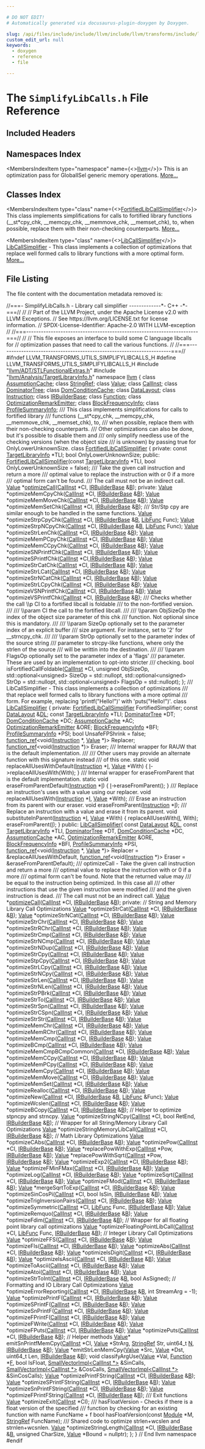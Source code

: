```yaml
---

# DO NOT EDIT!
# Automatically generated via docusaurus-plugin-doxygen by Doxygen.

slug: /api/files/include/include/llvm/include/llvm/transforms/include/llvm/transforms/utils/simplifylibcalls-h
custom_edit_url: null
keywords:
  - doxygen
  - reference
  - file

---
```





# The `SimplifyLibCalls.h` File Reference

<DoxygenPage pluginConfig={pluginConfig}>



## Included Headers

<IncludesList>
<IncludesListItem
  filePath="llvm/ADT/STLFunctionalExtras.h"
  permalink="/docs/api/files/include/include/llvm/include/llvm/adt/stlfunctionalextras-h"
  isLocal="true" />
<IncludesListItem
  filePath="llvm/Analysis/TargetLibraryInfo.h"
  permalink="/docs/api/files/include/include/llvm/include/llvm/analysis/targetlibraryinfo-h"
  isLocal="true" />
</IncludesList>

## Namespaces Index

<MembersIndex>

<MembersIndexItem
  type="namespace"
  name={<><a href="/docs/api/namespaces/llvm">llvm</a></>}>
This is an optimization pass for GlobalISel generic memory operations. <a href="/docs/api/namespaces/llvm/#details">More...</a>
</MembersIndexItem>

</MembersIndex>

## Classes Index

<MembersIndex>

<MembersIndexItem
  type="class"
  name={<><a href="/docs/api/classes/llvm/fortifiedlibcallsimplifier">FortifiedLibCallSimplifier</a></>}>
This class implements simplifications for calls to fortified library functions (&#95;&#95;st&#42;cpy&#95;chk, &#95;&#95;memcpy&#95;chk, &#95;&#95;memmove&#95;chk, &#95;&#95;memset&#95;chk), to, when possible, replace them with their non-checking counterparts. <a href="/docs/api/classes/llvm/fortifiedlibcallsimplifier/#details">More...</a>
</MembersIndexItem>

<MembersIndexItem
  type="class"
  name={<><a href="/docs/api/classes/llvm/libcallsimplifier">LibCallSimplifier</a></>}>
<a href="/docs/api/classes/llvm/libcallsimplifier">LibCallSimplifier</a> - This class implements a collection of optimizations that replace well formed calls to library functions with a more optimal form. <a href="/docs/api/classes/llvm/libcallsimplifier/#details">More...</a>
</MembersIndexItem>

</MembersIndex>


## File Listing

The file content with the documentation metadata removed is:

<ProgramListing>

<Link id="l00001" /><CodeLine lineNumber="1"><Highlight kind="comment">//===- SimplifyLibCalls.h - Library call simplifier -------------&#42;- C++ -&#42;-===//</Highlight><Highlight kind="normal"></Highlight></CodeLine>
<Link id="l00002" /><CodeLine lineNumber="2"><Highlight kind="normal"></Highlight><Highlight kind="comment">//</Highlight><Highlight kind="normal"></Highlight></CodeLine>
<Link id="l00003" /><CodeLine lineNumber="3"><Highlight kind="normal"></Highlight><Highlight kind="comment">// Part of the LLVM Project, under the Apache License v2.0 with LLVM Exceptions.</Highlight><Highlight kind="normal"></Highlight></CodeLine>
<Link id="l00004" /><CodeLine lineNumber="4"><Highlight kind="normal"></Highlight><Highlight kind="comment">// See https://llvm.org/LICENSE.txt for license information.</Highlight><Highlight kind="normal"></Highlight></CodeLine>
<Link id="l00005" /><CodeLine lineNumber="5"><Highlight kind="normal"></Highlight><Highlight kind="comment">// SPDX-License-Identifier: Apache-2.0 WITH LLVM-exception</Highlight><Highlight kind="normal"></Highlight></CodeLine>
<Link id="l00006" /><CodeLine lineNumber="6"><Highlight kind="normal"></Highlight><Highlight kind="comment">//</Highlight><Highlight kind="normal"></Highlight></CodeLine>
<Link id="l00007" /><CodeLine lineNumber="7"><Highlight kind="normal"></Highlight><Highlight kind="comment">//===----------------------------------------------------------------------===//</Highlight><Highlight kind="normal"></Highlight></CodeLine>
<Link id="l00008" /><CodeLine lineNumber="8"><Highlight kind="normal"></Highlight><Highlight kind="comment">//</Highlight><Highlight kind="normal"></Highlight></CodeLine>
<Link id="l00009" /><CodeLine lineNumber="9"><Highlight kind="normal"></Highlight><Highlight kind="comment">// This file exposes an interface to build some C language libcalls for</Highlight><Highlight kind="normal"></Highlight></CodeLine>
<Link id="l00010" /><CodeLine lineNumber="10"><Highlight kind="normal"></Highlight><Highlight kind="comment">// optimization passes that need to call the various functions.</Highlight><Highlight kind="normal"></Highlight></CodeLine>
<Link id="l00011" /><CodeLine lineNumber="11"><Highlight kind="normal"></Highlight><Highlight kind="comment">//</Highlight><Highlight kind="normal"></Highlight></CodeLine>
<Link id="l00012" /><CodeLine lineNumber="12"><Highlight kind="normal"></Highlight><Highlight kind="comment">//===----------------------------------------------------------------------===//</Highlight><Highlight kind="normal"></Highlight></CodeLine>
<Link id="l00013" /><CodeLine lineNumber="13"><Highlight kind="normal"></Highlight></CodeLine>
<Link id="l00014" /><CodeLine lineNumber="14"><Highlight kind="normal"></Highlight><Highlight kind="preprocessor">#ifndef LLVM&#95;TRANSFORMS&#95;UTILS&#95;SIMPLIFYLIBCALLS&#95;H</Highlight><Highlight kind="normal"></Highlight></CodeLine>
<Link id="l00015" /><CodeLine lineNumber="15"><Highlight kind="normal"></Highlight><Highlight kind="preprocessor">#define LLVM&#95;TRANSFORMS&#95;UTILS&#95;SIMPLIFYLIBCALLS&#95;H</Highlight><Highlight kind="normal"></Highlight></CodeLine>
<Link id="l00016" /><CodeLine lineNumber="16"><Highlight kind="normal"></Highlight></CodeLine>
<Link id="l00017" /><CodeLine lineNumber="17"><Highlight kind="normal"></Highlight><Highlight kind="preprocessor">#include &quot;<a href="/docs/api/files/include/include/llvm/include/llvm/adt/stlfunctionalextras-h">llvm/ADT/STLFunctionalExtras.h</a>&quot;</Highlight><Highlight kind="normal"></Highlight></CodeLine>
<Link id="l00018" /><CodeLine lineNumber="18"><Highlight kind="normal"></Highlight><Highlight kind="preprocessor">#include &quot;<a href="/docs/api/files/include/include/llvm/include/llvm/analysis/targetlibraryinfo-h">llvm/Analysis/TargetLibraryInfo.h</a>&quot;</Highlight><Highlight kind="normal"></Highlight></CodeLine>
<Link id="l00019" /><CodeLine lineNumber="19"><Highlight kind="normal"></Highlight></CodeLine>
<Link id="l00020" /><CodeLine lineNumber="20"><Highlight kind="normal"></Highlight><Highlight kind="keyword">namespace </Highlight><Highlight kind="normal"><a href="/docs/api/namespaces/llvm">llvm</a> &#123;</Highlight></CodeLine>
<Link id="l00021" /><CodeLine lineNumber="21"><Highlight kind="normal"></Highlight><Highlight kind="keyword">class </Highlight><Highlight kind="normal"><a href="/docs/api/classes/llvm/assumptioncache">AssumptionCache</a>;</Highlight></CodeLine>
<Link id="l00022" /><CodeLine lineNumber="22"><Highlight kind="normal"></Highlight><Highlight kind="keyword">class </Highlight><Highlight kind="normal"><a href="/docs/api/classes/llvm/stringref">StringRef</a>;</Highlight></CodeLine>
<Link id="l00023" /><CodeLine lineNumber="23"><Highlight kind="normal"></Highlight><Highlight kind="keyword">class </Highlight><Highlight kind="normal"><a href="/docs/api/classes/llvm/value">Value</a>;</Highlight></CodeLine>
<Link id="l00024" /><CodeLine lineNumber="24"><Highlight kind="normal"></Highlight><Highlight kind="keyword">class </Highlight><Highlight kind="normal"><a href="/docs/api/classes/llvm/callinst">CallInst</a>;</Highlight></CodeLine>
<Link id="l00025" /><CodeLine lineNumber="25"><Highlight kind="normal"></Highlight><Highlight kind="keyword">class </Highlight><Highlight kind="normal"><a href="/docs/api/classes/llvm/dominatortree">DominatorTree</a>;</Highlight></CodeLine>
<Link id="l00026" /><CodeLine lineNumber="26"><Highlight kind="normal"></Highlight><Highlight kind="keyword">class </Highlight><Highlight kind="normal"><a href="/docs/api/classes/llvm/domconditioncache">DomConditionCache</a>;</Highlight></CodeLine>
<Link id="l00027" /><CodeLine lineNumber="27"><Highlight kind="normal"></Highlight><Highlight kind="keyword">class </Highlight><Highlight kind="normal"><a href="/docs/api/classes/llvm/datalayout">DataLayout</a>;</Highlight></CodeLine>
<Link id="l00028" /><CodeLine lineNumber="28"><Highlight kind="normal"></Highlight><Highlight kind="keyword">class </Highlight><Highlight kind="normal"><a href="/docs/api/classes/llvm/instruction">Instruction</a>;</Highlight></CodeLine>
<Link id="l00029" /><CodeLine lineNumber="29"><Highlight kind="normal"></Highlight><Highlight kind="keyword">class </Highlight><Highlight kind="normal"><a href="/docs/api/classes/llvm/irbuilderbase">IRBuilderBase</a>;</Highlight></CodeLine>
<Link id="l00030" /><CodeLine lineNumber="30"><Highlight kind="normal"></Highlight><Highlight kind="keyword">class </Highlight><Highlight kind="normal"><a href="/docs/api/classes/llvm/function">Function</a>;</Highlight></CodeLine>
<Link id="l00031" /><CodeLine lineNumber="31"><Highlight kind="normal"></Highlight><Highlight kind="keyword">class </Highlight><Highlight kind="normal"><a href="/docs/api/classes/llvm/optimizationremarkemitter">OptimizationRemarkEmitter</a>;</Highlight></CodeLine>
<Link id="l00032" /><CodeLine lineNumber="32"><Highlight kind="normal"></Highlight><Highlight kind="keyword">class </Highlight><Highlight kind="normal"><a href="/docs/api/classes/llvm/blockfrequencyinfo">BlockFrequencyInfo</a>;</Highlight></CodeLine>
<Link id="l00033" /><CodeLine lineNumber="33"><Highlight kind="normal"></Highlight><Highlight kind="keyword">class </Highlight><Highlight kind="normal"><a href="/docs/api/classes/llvm/profilesummaryinfo">ProfileSummaryInfo</a>;</Highlight></CodeLine>
<Link id="l00034" /><CodeLine lineNumber="34"><Highlight kind="normal"></Highlight><Highlight kind="comment"></Highlight></CodeLine>
<Link id="l00035" /><CodeLine lineNumber="35"><Highlight kind="comment">/// This class implements simplifications for calls to fortified library</Highlight></CodeLine>
<Link id="l00036" /><CodeLine lineNumber="36"><Highlight kind="comment">/// functions (&#95;&#95;st&#42;cpy&#95;chk, &#95;&#95;memcpy&#95;chk, &#95;&#95;memmove&#95;chk, &#95;&#95;memset&#95;chk), to,</Highlight></CodeLine>
<Link id="l00037" /><CodeLine lineNumber="37"><Highlight kind="comment">/// when possible, replace them with their non-checking counterparts.</Highlight></CodeLine>
<Link id="l00038" /><CodeLine lineNumber="38"><Highlight kind="comment">/// Other optimizations can also be done, but it&#39;s possible to disable them and</Highlight></CodeLine>
<Link id="l00039" /><CodeLine lineNumber="39"><Highlight kind="comment">/// only simplify needless use of the checking versions (when the object size</Highlight></CodeLine>
<Link id="l00040" /><CodeLine lineNumber="40"><Highlight kind="comment">/// is unknown) by passing true for OnlyLowerUnknownSize.</Highlight><Highlight kind="normal"></Highlight></CodeLine>
<Link id="l00041" /><CodeLine lineNumber="41" lineLink="/docs/api/classes/llvm/fortifiedlibcallsimplifier"><Highlight kind="normal"></Highlight><Highlight kind="keyword">class </Highlight><Highlight kind="normal"><a href="/docs/api/classes/llvm/fortifiedlibcallsimplifier/#a8a27937b281cb7fe3db8433b8cd5835d">FortifiedLibCallSimplifier</a> &#123;</Highlight></CodeLine>
<Link id="l00042" /><CodeLine lineNumber="42"><Highlight kind="normal"></Highlight><Highlight kind="keyword">private</Highlight><Highlight kind="normal">:</Highlight></CodeLine>
<Link id="l00043" /><CodeLine lineNumber="43"><Highlight kind="normal">  </Highlight><Highlight kind="keyword">const</Highlight><Highlight kind="normal"> <a href="/docs/api/classes/llvm/targetlibraryinfo">TargetLibraryInfo</a> &#42;TLI;</Highlight></CodeLine>
<Link id="l00044" /><CodeLine lineNumber="44"><Highlight kind="normal">  </Highlight><Highlight kind="keywordtype">bool</Highlight><Highlight kind="normal"> OnlyLowerUnknownSize;</Highlight></CodeLine>
<Link id="l00045" /><CodeLine lineNumber="45"><Highlight kind="normal"></Highlight></CodeLine>
<Link id="l00046" /><CodeLine lineNumber="46"><Highlight kind="normal"></Highlight><Highlight kind="keyword">public</Highlight><Highlight kind="normal">:</Highlight></CodeLine>
<Link id="l00047" /><CodeLine lineNumber="47"><Highlight kind="normal">  <a href="/docs/api/classes/llvm/fortifiedlibcallsimplifier/#a8a27937b281cb7fe3db8433b8cd5835d">FortifiedLibCallSimplifier</a>(</Highlight><Highlight kind="keyword">const</Highlight><Highlight kind="normal"> <a href="/docs/api/classes/llvm/targetlibraryinfo">TargetLibraryInfo</a> &#42;TLI,</Highlight></CodeLine>
<Link id="l00048" /><CodeLine lineNumber="48"><Highlight kind="normal">                             </Highlight><Highlight kind="keywordtype">bool</Highlight><Highlight kind="normal"> OnlyLowerUnknownSize = </Highlight><Highlight kind="keyword">false</Highlight><Highlight kind="normal">);</Highlight></CodeLine>
<Link id="l00049" /><CodeLine lineNumber="49"><Highlight kind="normal"></Highlight><Highlight kind="comment"></Highlight></CodeLine>
<Link id="l00050" /><CodeLine lineNumber="50"><Highlight kind="comment">  /// Take the given call instruction and return a more</Highlight></CodeLine>
<Link id="l00051" /><CodeLine lineNumber="51"><Highlight kind="comment">  /// optimal value to replace the instruction with or 0 if a more</Highlight></CodeLine>
<Link id="l00052" /><CodeLine lineNumber="52"><Highlight kind="comment">  /// optimal form can&#39;t be found.</Highlight></CodeLine>
<Link id="l00053" /><CodeLine lineNumber="53"><Highlight kind="comment">  /// The call must not be an indirect call.</Highlight><Highlight kind="normal"></Highlight></CodeLine>
<Link id="l00054" /><CodeLine lineNumber="54"><Highlight kind="normal">  <a href="/docs/api/classes/llvm/value">Value</a> &#42;<a href="/docs/api/classes/llvm/fortifiedlibcallsimplifier/#ab5f693b48590402b0109cfdca55ec335">optimizeCall</a>(<a href="/docs/api/classes/llvm/callinst">CallInst</a> &#42;CI, <a href="/docs/api/classes/llvm/irbuilderbase">IRBuilderBase</a> &amp;<a href="/docs/api/files/lib/lib/ir/builtingcs-cpp/#ae76959fe811ba090de4cba69ac00f1da">B</a>);</Highlight></CodeLine>
<Link id="l00055" /><CodeLine lineNumber="55"><Highlight kind="normal"></Highlight></CodeLine>
<Link id="l00056" /><CodeLine lineNumber="56"><Highlight kind="normal"></Highlight><Highlight kind="keyword">private</Highlight><Highlight kind="normal">:</Highlight></CodeLine>
<Link id="l00057" /><CodeLine lineNumber="57"><Highlight kind="normal">  <a href="/docs/api/classes/llvm/value">Value</a> &#42;optimizeMemCpyChk(<a href="/docs/api/classes/llvm/callinst">CallInst</a> &#42;CI, <a href="/docs/api/classes/llvm/irbuilderbase">IRBuilderBase</a> &amp;<a href="/docs/api/files/lib/lib/ir/builtingcs-cpp/#ae76959fe811ba090de4cba69ac00f1da">B</a>);</Highlight></CodeLine>
<Link id="l00058" /><CodeLine lineNumber="58"><Highlight kind="normal">  <a href="/docs/api/classes/llvm/value">Value</a> &#42;optimizeMemMoveChk(<a href="/docs/api/classes/llvm/callinst">CallInst</a> &#42;CI, <a href="/docs/api/classes/llvm/irbuilderbase">IRBuilderBase</a> &amp;<a href="/docs/api/files/lib/lib/ir/builtingcs-cpp/#ae76959fe811ba090de4cba69ac00f1da">B</a>);</Highlight></CodeLine>
<Link id="l00059" /><CodeLine lineNumber="59"><Highlight kind="normal">  <a href="/docs/api/classes/llvm/value">Value</a> &#42;optimizeMemSetChk(<a href="/docs/api/classes/llvm/callinst">CallInst</a> &#42;CI, <a href="/docs/api/classes/llvm/irbuilderbase">IRBuilderBase</a> &amp;<a href="/docs/api/files/lib/lib/ir/builtingcs-cpp/#ae76959fe811ba090de4cba69ac00f1da">B</a>);</Highlight></CodeLine>
<Link id="l00060" /><CodeLine lineNumber="60"><Highlight kind="normal"></Highlight><Highlight kind="comment"></Highlight></CodeLine>
<Link id="l00061" /><CodeLine lineNumber="61"><Highlight kind="comment">  /// Str/Stp cpy are similar enough to be handled in the same functions.</Highlight><Highlight kind="normal"></Highlight></CodeLine>
<Link id="l00062" /><CodeLine lineNumber="62"><Highlight kind="normal">  <a href="/docs/api/classes/llvm/value">Value</a> &#42;optimizeStrpCpyChk(<a href="/docs/api/classes/llvm/callinst">CallInst</a> &#42;CI, <a href="/docs/api/classes/llvm/irbuilderbase">IRBuilderBase</a> &amp;<a href="/docs/api/files/lib/lib/ir/builtingcs-cpp/#ae76959fe811ba090de4cba69ac00f1da">B</a>, <a href="/docs/api/namespaces/llvm/#a26a5e408fc09c5664d2bbb2d7fae154e">LibFunc</a> Func);</Highlight></CodeLine>
<Link id="l00063" /><CodeLine lineNumber="63"><Highlight kind="normal">  <a href="/docs/api/classes/llvm/value">Value</a> &#42;optimizeStrpNCpyChk(<a href="/docs/api/classes/llvm/callinst">CallInst</a> &#42;CI, <a href="/docs/api/classes/llvm/irbuilderbase">IRBuilderBase</a> &amp;<a href="/docs/api/files/lib/lib/ir/builtingcs-cpp/#ae76959fe811ba090de4cba69ac00f1da">B</a>, <a href="/docs/api/namespaces/llvm/#a26a5e408fc09c5664d2bbb2d7fae154e">LibFunc</a> Func);</Highlight></CodeLine>
<Link id="l00064" /><CodeLine lineNumber="64"><Highlight kind="normal">  <a href="/docs/api/classes/llvm/value">Value</a> &#42;optimizeStrLenChk(<a href="/docs/api/classes/llvm/callinst">CallInst</a> &#42;CI, <a href="/docs/api/classes/llvm/irbuilderbase">IRBuilderBase</a> &amp;<a href="/docs/api/files/lib/lib/ir/builtingcs-cpp/#ae76959fe811ba090de4cba69ac00f1da">B</a>);</Highlight></CodeLine>
<Link id="l00065" /><CodeLine lineNumber="65"><Highlight kind="normal">  <a href="/docs/api/classes/llvm/value">Value</a> &#42;optimizeMemPCpyChk(<a href="/docs/api/classes/llvm/callinst">CallInst</a> &#42;CI, <a href="/docs/api/classes/llvm/irbuilderbase">IRBuilderBase</a> &amp;<a href="/docs/api/files/lib/lib/ir/builtingcs-cpp/#ae76959fe811ba090de4cba69ac00f1da">B</a>);</Highlight></CodeLine>
<Link id="l00066" /><CodeLine lineNumber="66"><Highlight kind="normal">  <a href="/docs/api/classes/llvm/value">Value</a> &#42;optimizeMemCCpyChk(<a href="/docs/api/classes/llvm/callinst">CallInst</a> &#42;CI, <a href="/docs/api/classes/llvm/irbuilderbase">IRBuilderBase</a> &amp;<a href="/docs/api/files/lib/lib/ir/builtingcs-cpp/#ae76959fe811ba090de4cba69ac00f1da">B</a>);</Highlight></CodeLine>
<Link id="l00067" /><CodeLine lineNumber="67"><Highlight kind="normal">  <a href="/docs/api/classes/llvm/value">Value</a> &#42;optimizeSNPrintfChk(<a href="/docs/api/classes/llvm/callinst">CallInst</a> &#42;CI, <a href="/docs/api/classes/llvm/irbuilderbase">IRBuilderBase</a> &amp;<a href="/docs/api/files/lib/lib/ir/builtingcs-cpp/#ae76959fe811ba090de4cba69ac00f1da">B</a>);</Highlight></CodeLine>
<Link id="l00068" /><CodeLine lineNumber="68"><Highlight kind="normal">  <a href="/docs/api/classes/llvm/value">Value</a> &#42;optimizeSPrintfChk(<a href="/docs/api/classes/llvm/callinst">CallInst</a> &#42;CI,<a href="/docs/api/classes/llvm/irbuilderbase">IRBuilderBase</a> &amp;<a href="/docs/api/files/lib/lib/ir/builtingcs-cpp/#ae76959fe811ba090de4cba69ac00f1da">B</a>);</Highlight></CodeLine>
<Link id="l00069" /><CodeLine lineNumber="69"><Highlight kind="normal">  <a href="/docs/api/classes/llvm/value">Value</a> &#42;optimizeStrCatChk(<a href="/docs/api/classes/llvm/callinst">CallInst</a> &#42;CI, <a href="/docs/api/classes/llvm/irbuilderbase">IRBuilderBase</a> &amp;<a href="/docs/api/files/lib/lib/ir/builtingcs-cpp/#ae76959fe811ba090de4cba69ac00f1da">B</a>);</Highlight></CodeLine>
<Link id="l00070" /><CodeLine lineNumber="70"><Highlight kind="normal">  <a href="/docs/api/classes/llvm/value">Value</a> &#42;optimizeStrLCat(<a href="/docs/api/classes/llvm/callinst">CallInst</a> &#42;CI, <a href="/docs/api/classes/llvm/irbuilderbase">IRBuilderBase</a> &amp;<a href="/docs/api/files/lib/lib/ir/builtingcs-cpp/#ae76959fe811ba090de4cba69ac00f1da">B</a>);</Highlight></CodeLine>
<Link id="l00071" /><CodeLine lineNumber="71"><Highlight kind="normal">  <a href="/docs/api/classes/llvm/value">Value</a> &#42;optimizeStrNCatChk(<a href="/docs/api/classes/llvm/callinst">CallInst</a> &#42;CI, <a href="/docs/api/classes/llvm/irbuilderbase">IRBuilderBase</a> &amp;<a href="/docs/api/files/lib/lib/ir/builtingcs-cpp/#ae76959fe811ba090de4cba69ac00f1da">B</a>);</Highlight></CodeLine>
<Link id="l00072" /><CodeLine lineNumber="72"><Highlight kind="normal">  <a href="/docs/api/classes/llvm/value">Value</a> &#42;optimizeStrLCpyChk(<a href="/docs/api/classes/llvm/callinst">CallInst</a> &#42;CI, <a href="/docs/api/classes/llvm/irbuilderbase">IRBuilderBase</a> &amp;<a href="/docs/api/files/lib/lib/ir/builtingcs-cpp/#ae76959fe811ba090de4cba69ac00f1da">B</a>);</Highlight></CodeLine>
<Link id="l00073" /><CodeLine lineNumber="73"><Highlight kind="normal">  <a href="/docs/api/classes/llvm/value">Value</a> &#42;optimizeVSNPrintfChk(<a href="/docs/api/classes/llvm/callinst">CallInst</a> &#42;CI, <a href="/docs/api/classes/llvm/irbuilderbase">IRBuilderBase</a> &amp;<a href="/docs/api/files/lib/lib/ir/builtingcs-cpp/#ae76959fe811ba090de4cba69ac00f1da">B</a>);</Highlight></CodeLine>
<Link id="l00074" /><CodeLine lineNumber="74"><Highlight kind="normal">  <a href="/docs/api/classes/llvm/value">Value</a> &#42;optimizeVSPrintfChk(<a href="/docs/api/classes/llvm/callinst">CallInst</a> &#42;CI, <a href="/docs/api/classes/llvm/irbuilderbase">IRBuilderBase</a> &amp;<a href="/docs/api/files/lib/lib/ir/builtingcs-cpp/#ae76959fe811ba090de4cba69ac00f1da">B</a>);</Highlight></CodeLine>
<Link id="l00075" /><CodeLine lineNumber="75"><Highlight kind="normal"></Highlight><Highlight kind="comment"></Highlight></CodeLine>
<Link id="l00076" /><CodeLine lineNumber="76"><Highlight kind="comment">  /// Checks whether the call \\p CI to a fortified libcall is foldable</Highlight></CodeLine>
<Link id="l00077" /><CodeLine lineNumber="77"><Highlight kind="comment">  /// to the non-fortified version.</Highlight></CodeLine>
<Link id="l00078" /><CodeLine lineNumber="78"><Highlight kind="comment">  ///</Highlight></CodeLine>
<Link id="l00079" /><CodeLine lineNumber="79"><Highlight kind="comment">  /// \\param CI the call to the fortified libcall.</Highlight></CodeLine>
<Link id="l00080" /><CodeLine lineNumber="80"><Highlight kind="comment">  ///</Highlight></CodeLine>
<Link id="l00081" /><CodeLine lineNumber="81"><Highlight kind="comment">  /// \\param ObjSizeOp the index of the object size parameter of this chk</Highlight></CodeLine>
<Link id="l00082" /><CodeLine lineNumber="82"><Highlight kind="comment">  /// function. Not optional since this is mandatory.</Highlight></CodeLine>
<Link id="l00083" /><CodeLine lineNumber="83"><Highlight kind="comment">  ///</Highlight></CodeLine>
<Link id="l00084" /><CodeLine lineNumber="84"><Highlight kind="comment">  /// \\param SizeOp optionally set to the parameter index of an explicit buffer</Highlight></CodeLine>
<Link id="l00085" /><CodeLine lineNumber="85"><Highlight kind="comment">  /// size argument. For instance, set to &#39;2&#39; for &#95;&#95;strncpy&#95;chk.</Highlight></CodeLine>
<Link id="l00086" /><CodeLine lineNumber="86"><Highlight kind="comment">  ///</Highlight></CodeLine>
<Link id="l00087" /><CodeLine lineNumber="87"><Highlight kind="comment">  /// \\param StrOp optionally set to the parameter index of the source string</Highlight></CodeLine>
<Link id="l00088" /><CodeLine lineNumber="88"><Highlight kind="comment">  /// parameter to strcpy-like functions, where only the strlen of the source</Highlight></CodeLine>
<Link id="l00089" /><CodeLine lineNumber="89"><Highlight kind="comment">  /// will be writtin into the destination.</Highlight></CodeLine>
<Link id="l00090" /><CodeLine lineNumber="90"><Highlight kind="comment">  ///</Highlight></CodeLine>
<Link id="l00091" /><CodeLine lineNumber="91"><Highlight kind="comment">  /// \\param FlagsOp optionally set to the parameter index of a &#39;flags&#39;</Highlight></CodeLine>
<Link id="l00092" /><CodeLine lineNumber="92"><Highlight kind="comment">  /// parameter. These are used by an implementation to opt-into stricter</Highlight></CodeLine>
<Link id="l00093" /><CodeLine lineNumber="93"><Highlight kind="comment">  /// checking.</Highlight><Highlight kind="normal"></Highlight></CodeLine>
<Link id="l00094" /><CodeLine lineNumber="94"><Highlight kind="normal">  </Highlight><Highlight kind="keywordtype">bool</Highlight><Highlight kind="normal"> isFortifiedCallFoldable(<a href="/docs/api/classes/llvm/callinst">CallInst</a> &#42;CI, </Highlight><Highlight kind="keywordtype">unsigned</Highlight><Highlight kind="normal"> ObjSizeOp,</Highlight></CodeLine>
<Link id="l00095" /><CodeLine lineNumber="95"><Highlight kind="normal">                               std::optional&lt;unsigned&gt; SizeOp = std::nullopt,</Highlight></CodeLine>
<Link id="l00096" /><CodeLine lineNumber="96"><Highlight kind="normal">                               std::optional&lt;unsigned&gt; StrOp = std::nullopt,</Highlight></CodeLine>
<Link id="l00097" /><CodeLine lineNumber="97"><Highlight kind="normal">                               std::optional&lt;unsigned&gt; FlagsOp = std::nullopt);</Highlight></CodeLine>
<Link id="l00098" /><CodeLine lineNumber="98"><Highlight kind="normal">&#125;;</Highlight></CodeLine>
<Link id="l00099" /><CodeLine lineNumber="99"><Highlight kind="normal"></Highlight><Highlight kind="comment"></Highlight></CodeLine>
<Link id="l00100" /><CodeLine lineNumber="100"><Highlight kind="comment">/// LibCallSimplifier - This class implements a collection of optimizations</Highlight></CodeLine>
<Link id="l00101" /><CodeLine lineNumber="101"><Highlight kind="comment">/// that replace well formed calls to library functions with a more optimal</Highlight></CodeLine>
<Link id="l00102" /><CodeLine lineNumber="102"><Highlight kind="comment">/// form.  For example, replacing &#39;printf(&quot;Hello!&quot;)&#39; with &#39;puts(&quot;Hello!&quot;)&#39;.</Highlight><Highlight kind="normal"></Highlight></CodeLine>
<Link id="l00103" /><CodeLine lineNumber="103" lineLink="/docs/api/classes/llvm/libcallsimplifier"><Highlight kind="normal"></Highlight><Highlight kind="keyword">class </Highlight><Highlight kind="normal"><a href="/docs/api/classes/llvm/libcallsimplifier/#a2d6f55f7e7117587c5f1045d303811b0">LibCallSimplifier</a> &#123;</Highlight></CodeLine>
<Link id="l00104" /><CodeLine lineNumber="104"><Highlight kind="normal"></Highlight><Highlight kind="keyword">private</Highlight><Highlight kind="normal">:</Highlight></CodeLine>
<Link id="l00105" /><CodeLine lineNumber="105"><Highlight kind="normal">  <a href="/docs/api/classes/llvm/fortifiedlibcallsimplifier">FortifiedLibCallSimplifier</a> FortifiedSimplifier;</Highlight></CodeLine>
<Link id="l00106" /><CodeLine lineNumber="106"><Highlight kind="normal">  </Highlight><Highlight kind="keyword">const</Highlight><Highlight kind="normal"> <a href="/docs/api/classes/llvm/datalayout">DataLayout</a> &amp;<a href="/docs/api/files/lib/lib/target/lib/target/arm/armslshardening-cpp/#ad467c4ab9119043f9b7750ab986be61a">DL</a>;</Highlight></CodeLine>
<Link id="l00107" /><CodeLine lineNumber="107"><Highlight kind="normal">  </Highlight><Highlight kind="keyword">const</Highlight><Highlight kind="normal"> <a href="/docs/api/classes/llvm/targetlibraryinfo">TargetLibraryInfo</a> &#42;TLI;</Highlight></CodeLine>
<Link id="l00108" /><CodeLine lineNumber="108"><Highlight kind="normal">  <a href="/docs/api/classes/llvm/dominatortree">DominatorTree</a> &#42;DT;</Highlight></CodeLine>
<Link id="l00109" /><CodeLine lineNumber="109"><Highlight kind="normal">  <a href="/docs/api/classes/llvm/domconditioncache">DomConditionCache</a> &#42;DC;</Highlight></CodeLine>
<Link id="l00110" /><CodeLine lineNumber="110"><Highlight kind="normal">  <a href="/docs/api/classes/llvm/assumptioncache">AssumptionCache</a> &#42;AC;</Highlight></CodeLine>
<Link id="l00111" /><CodeLine lineNumber="111"><Highlight kind="normal">  <a href="/docs/api/classes/llvm/optimizationremarkemitter">OptimizationRemarkEmitter</a> &amp;ORE;</Highlight></CodeLine>
<Link id="l00112" /><CodeLine lineNumber="112"><Highlight kind="normal">  <a href="/docs/api/classes/llvm/blockfrequencyinfo">BlockFrequencyInfo</a> &#42;BFI;</Highlight></CodeLine>
<Link id="l00113" /><CodeLine lineNumber="113"><Highlight kind="normal">  <a href="/docs/api/classes/llvm/profilesummaryinfo">ProfileSummaryInfo</a> &#42;PSI;</Highlight></CodeLine>
<Link id="l00114" /><CodeLine lineNumber="114"><Highlight kind="normal">  </Highlight><Highlight kind="keywordtype">bool</Highlight><Highlight kind="normal"> UnsafeFPShrink = </Highlight><Highlight kind="keyword">false</Highlight><Highlight kind="normal">;</Highlight></CodeLine>
<Link id="l00115" /><CodeLine lineNumber="115"><Highlight kind="normal">  <a href="/docs/api/classes/llvm/function-ref">function&#95;ref</a>&lt;void(<a href="/docs/api/classes/llvm/instruction">Instruction</a> &#42;, <a href="/docs/api/classes/llvm/value">Value</a> &#42;)&gt; Replacer;</Highlight></CodeLine>
<Link id="l00116" /><CodeLine lineNumber="116"><Highlight kind="normal">  <a href="/docs/api/classes/llvm/function-ref">function&#95;ref</a>&lt;void(<a href="/docs/api/classes/llvm/instruction">Instruction</a> &#42;)&gt; Eraser;</Highlight></CodeLine>
<Link id="l00117" /><CodeLine lineNumber="117"><Highlight kind="normal"></Highlight><Highlight kind="comment"></Highlight></CodeLine>
<Link id="l00118" /><CodeLine lineNumber="118"><Highlight kind="comment">  /// Internal wrapper for RAUW that is the default implementation.</Highlight></CodeLine>
<Link id="l00119" /><CodeLine lineNumber="119"><Highlight kind="comment">  ///</Highlight></CodeLine>
<Link id="l00120" /><CodeLine lineNumber="120"><Highlight kind="comment">  /// Other users may provide an alternate function with this signature instead</Highlight></CodeLine>
<Link id="l00121" /><CodeLine lineNumber="121"><Highlight kind="comment">  /// of this one.</Highlight><Highlight kind="normal"></Highlight></CodeLine>
<Link id="l00122" /><CodeLine lineNumber="122"><Highlight kind="normal">  </Highlight><Highlight kind="keyword">static</Highlight><Highlight kind="normal"> </Highlight><Highlight kind="keywordtype">void</Highlight><Highlight kind="normal"> replaceAllUsesWithDefault(<a href="/docs/api/classes/llvm/instruction">Instruction</a> &#42;<a href="/docs/api/files/lib/lib/support/md5-cpp/#ac0eafdc9ee161b71e7af98af736952fd">I</a>, <a href="/docs/api/classes/llvm/value">Value</a> &#42;With) &#123;</Highlight></CodeLine>
<Link id="l00123" /><CodeLine lineNumber="123"><Highlight kind="normal">    <a href="/docs/api/files/lib/lib/support/md5-cpp/#ac0eafdc9ee161b71e7af98af736952fd">I</a>-&gt;replaceAllUsesWith(With);</Highlight></CodeLine>
<Link id="l00124" /><CodeLine lineNumber="124"><Highlight kind="normal">  &#125;</Highlight></CodeLine>
<Link id="l00125" /><CodeLine lineNumber="125"><Highlight kind="normal"></Highlight><Highlight kind="comment"></Highlight></CodeLine>
<Link id="l00126" /><CodeLine lineNumber="126"><Highlight kind="comment">  /// Internal wrapper for eraseFromParent that is the default implementation.</Highlight><Highlight kind="normal"></Highlight></CodeLine>
<Link id="l00127" /><CodeLine lineNumber="127"><Highlight kind="normal">  </Highlight><Highlight kind="keyword">static</Highlight><Highlight kind="normal"> </Highlight><Highlight kind="keywordtype">void</Highlight><Highlight kind="normal"> eraseFromParentDefault(<a href="/docs/api/classes/llvm/instruction">Instruction</a> &#42;<a href="/docs/api/files/lib/lib/support/md5-cpp/#ac0eafdc9ee161b71e7af98af736952fd">I</a>) &#123; <a href="/docs/api/files/lib/lib/support/md5-cpp/#ac0eafdc9ee161b71e7af98af736952fd">I</a>-&gt;eraseFromParent(); &#125;</Highlight></CodeLine>
<Link id="l00128" /><CodeLine lineNumber="128"><Highlight kind="normal"></Highlight><Highlight kind="comment"></Highlight></CodeLine>
<Link id="l00129" /><CodeLine lineNumber="129"><Highlight kind="comment">  /// Replace an instruction&#39;s uses with a value using our replacer.</Highlight><Highlight kind="normal"></Highlight></CodeLine>
<Link id="l00130" /><CodeLine lineNumber="130"><Highlight kind="normal">  </Highlight><Highlight kind="keywordtype">void</Highlight><Highlight kind="normal"> replaceAllUsesWith(<a href="/docs/api/classes/llvm/instruction">Instruction</a> &#42;<a href="/docs/api/files/lib/lib/support/md5-cpp/#ac0eafdc9ee161b71e7af98af736952fd">I</a>, <a href="/docs/api/classes/llvm/value">Value</a> &#42;With);</Highlight></CodeLine>
<Link id="l00131" /><CodeLine lineNumber="131"><Highlight kind="normal"></Highlight><Highlight kind="comment"></Highlight></CodeLine>
<Link id="l00132" /><CodeLine lineNumber="132"><Highlight kind="comment">  /// Erase an instruction from its parent with our eraser.</Highlight><Highlight kind="normal"></Highlight></CodeLine>
<Link id="l00133" /><CodeLine lineNumber="133"><Highlight kind="normal">  </Highlight><Highlight kind="keywordtype">void</Highlight><Highlight kind="normal"> eraseFromParent(<a href="/docs/api/classes/llvm/instruction">Instruction</a> &#42;<a href="/docs/api/files/lib/lib/support/md5-cpp/#ac0eafdc9ee161b71e7af98af736952fd">I</a>);</Highlight></CodeLine>
<Link id="l00134" /><CodeLine lineNumber="134"><Highlight kind="normal"></Highlight><Highlight kind="comment"></Highlight></CodeLine>
<Link id="l00135" /><CodeLine lineNumber="135"><Highlight kind="comment">  /// Replace an instruction with a value and erase it from its parent.</Highlight><Highlight kind="normal"></Highlight></CodeLine>
<Link id="l00136" /><CodeLine lineNumber="136"><Highlight kind="normal">  </Highlight><Highlight kind="keywordtype">void</Highlight><Highlight kind="normal"> substituteInParent(<a href="/docs/api/classes/llvm/instruction">Instruction</a> &#42;<a href="/docs/api/files/lib/lib/support/md5-cpp/#ac0eafdc9ee161b71e7af98af736952fd">I</a>, <a href="/docs/api/classes/llvm/value">Value</a> &#42;With) &#123;</Highlight></CodeLine>
<Link id="l00137" /><CodeLine lineNumber="137"><Highlight kind="normal">    replaceAllUsesWith(<a href="/docs/api/files/lib/lib/support/md5-cpp/#ac0eafdc9ee161b71e7af98af736952fd">I</a>, With);</Highlight></CodeLine>
<Link id="l00138" /><CodeLine lineNumber="138"><Highlight kind="normal">    eraseFromParent(<a href="/docs/api/files/lib/lib/support/md5-cpp/#ac0eafdc9ee161b71e7af98af736952fd">I</a>);</Highlight></CodeLine>
<Link id="l00139" /><CodeLine lineNumber="139"><Highlight kind="normal">  &#125;</Highlight></CodeLine>
<Link id="l00140" /><CodeLine lineNumber="140"><Highlight kind="normal"></Highlight></CodeLine>
<Link id="l00141" /><CodeLine lineNumber="141"><Highlight kind="normal"></Highlight><Highlight kind="keyword">public</Highlight><Highlight kind="normal">:</Highlight></CodeLine>
<Link id="l00142" /><CodeLine lineNumber="142"><Highlight kind="normal">  <a href="/docs/api/classes/llvm/libcallsimplifier/#a2d6f55f7e7117587c5f1045d303811b0">LibCallSimplifier</a>(</Highlight></CodeLine>
<Link id="l00143" /><CodeLine lineNumber="143"><Highlight kind="normal">      </Highlight><Highlight kind="keyword">const</Highlight><Highlight kind="normal"> <a href="/docs/api/classes/llvm/datalayout">DataLayout</a> &amp;<a href="/docs/api/files/lib/lib/target/lib/target/arm/armslshardening-cpp/#ad467c4ab9119043f9b7750ab986be61a">DL</a>, </Highlight><Highlight kind="keyword">const</Highlight><Highlight kind="normal"> <a href="/docs/api/classes/llvm/targetlibraryinfo">TargetLibraryInfo</a> &#42;TLI, <a href="/docs/api/classes/llvm/dominatortree">DominatorTree</a> &#42;DT,</Highlight></CodeLine>
<Link id="l00144" /><CodeLine lineNumber="144"><Highlight kind="normal">      <a href="/docs/api/classes/llvm/domconditioncache">DomConditionCache</a> &#42;DC, <a href="/docs/api/classes/llvm/assumptioncache">AssumptionCache</a> &#42;AC,</Highlight></CodeLine>
<Link id="l00145" /><CodeLine lineNumber="145"><Highlight kind="normal">      <a href="/docs/api/classes/llvm/optimizationremarkemitter">OptimizationRemarkEmitter</a> &amp;ORE, <a href="/docs/api/classes/llvm/blockfrequencyinfo">BlockFrequencyInfo</a> &#42;BFI,</Highlight></CodeLine>
<Link id="l00146" /><CodeLine lineNumber="146"><Highlight kind="normal">      <a href="/docs/api/classes/llvm/profilesummaryinfo">ProfileSummaryInfo</a> &#42;PSI,</Highlight></CodeLine>
<Link id="l00147" /><CodeLine lineNumber="147"><Highlight kind="normal">      <a href="/docs/api/classes/llvm/function-ref">function&#95;ref</a>&lt;</Highlight><Highlight kind="keywordtype">void</Highlight><Highlight kind="normal">(<a href="/docs/api/classes/llvm/instruction">Instruction</a> &#42;, <a href="/docs/api/classes/llvm/value">Value</a> &#42;)&gt; Replacer =</Highlight></CodeLine>
<Link id="l00148" /><CodeLine lineNumber="148"><Highlight kind="normal">          &amp;replaceAllUsesWithDefault,</Highlight></CodeLine>
<Link id="l00149" /><CodeLine lineNumber="149"><Highlight kind="normal">      <a href="/docs/api/classes/llvm/function-ref">function&#95;ref</a>&lt;</Highlight><Highlight kind="keywordtype">void</Highlight><Highlight kind="normal">(<a href="/docs/api/classes/llvm/instruction">Instruction</a> &#42;)&gt; Eraser = &amp;eraseFromParentDefault);</Highlight></CodeLine>
<Link id="l00150" /><CodeLine lineNumber="150"><Highlight kind="normal"></Highlight><Highlight kind="comment"></Highlight></CodeLine>
<Link id="l00151" /><CodeLine lineNumber="151"><Highlight kind="comment">  /// optimizeCall - Take the given call instruction and return a more</Highlight></CodeLine>
<Link id="l00152" /><CodeLine lineNumber="152"><Highlight kind="comment">  /// optimal value to replace the instruction with or 0 if a more</Highlight></CodeLine>
<Link id="l00153" /><CodeLine lineNumber="153"><Highlight kind="comment">  /// optimal form can&#39;t be found.  Note that the returned value may</Highlight></CodeLine>
<Link id="l00154" /><CodeLine lineNumber="154"><Highlight kind="comment">  /// be equal to the instruction being optimized.  In this case all</Highlight></CodeLine>
<Link id="l00155" /><CodeLine lineNumber="155"><Highlight kind="comment">  /// other instructions that use the given instruction were modified</Highlight></CodeLine>
<Link id="l00156" /><CodeLine lineNumber="156"><Highlight kind="comment">  /// and the given instruction is dead.</Highlight></CodeLine>
<Link id="l00157" /><CodeLine lineNumber="157"><Highlight kind="comment">  /// The call must not be an indirect call.</Highlight><Highlight kind="normal"></Highlight></CodeLine>
<Link id="l00158" /><CodeLine lineNumber="158"><Highlight kind="normal">  <a href="/docs/api/classes/llvm/value">Value</a> &#42;<a href="/docs/api/classes/llvm/libcallsimplifier/#a73c4a774eb638f963533b77f7124293b">optimizeCall</a>(<a href="/docs/api/classes/llvm/callinst">CallInst</a> &#42;CI, <a href="/docs/api/classes/llvm/irbuilderbase">IRBuilderBase</a> &amp;<a href="/docs/api/files/lib/lib/ir/builtingcs-cpp/#ae76959fe811ba090de4cba69ac00f1da">B</a>);</Highlight></CodeLine>
<Link id="l00159" /><CodeLine lineNumber="159"><Highlight kind="normal"></Highlight></CodeLine>
<Link id="l00160" /><CodeLine lineNumber="160"><Highlight kind="normal"></Highlight><Highlight kind="keyword">private</Highlight><Highlight kind="normal">:</Highlight></CodeLine>
<Link id="l00161" /><CodeLine lineNumber="161"><Highlight kind="normal">  </Highlight><Highlight kind="comment">// String and Memory Library Call Optimizations</Highlight><Highlight kind="normal"></Highlight></CodeLine>
<Link id="l00162" /><CodeLine lineNumber="162"><Highlight kind="normal">  <a href="/docs/api/classes/llvm/value">Value</a> &#42;optimizeStrCat(<a href="/docs/api/classes/llvm/callinst">CallInst</a> &#42;CI, <a href="/docs/api/classes/llvm/irbuilderbase">IRBuilderBase</a> &amp;<a href="/docs/api/files/lib/lib/ir/builtingcs-cpp/#ae76959fe811ba090de4cba69ac00f1da">B</a>);</Highlight></CodeLine>
<Link id="l00163" /><CodeLine lineNumber="163"><Highlight kind="normal">  <a href="/docs/api/classes/llvm/value">Value</a> &#42;optimizeStrNCat(<a href="/docs/api/classes/llvm/callinst">CallInst</a> &#42;CI, <a href="/docs/api/classes/llvm/irbuilderbase">IRBuilderBase</a> &amp;<a href="/docs/api/files/lib/lib/ir/builtingcs-cpp/#ae76959fe811ba090de4cba69ac00f1da">B</a>);</Highlight></CodeLine>
<Link id="l00164" /><CodeLine lineNumber="164"><Highlight kind="normal">  <a href="/docs/api/classes/llvm/value">Value</a> &#42;optimizeStrChr(<a href="/docs/api/classes/llvm/callinst">CallInst</a> &#42;CI, <a href="/docs/api/classes/llvm/irbuilderbase">IRBuilderBase</a> &amp;<a href="/docs/api/files/lib/lib/ir/builtingcs-cpp/#ae76959fe811ba090de4cba69ac00f1da">B</a>);</Highlight></CodeLine>
<Link id="l00165" /><CodeLine lineNumber="165"><Highlight kind="normal">  <a href="/docs/api/classes/llvm/value">Value</a> &#42;optimizeStrRChr(<a href="/docs/api/classes/llvm/callinst">CallInst</a> &#42;CI, <a href="/docs/api/classes/llvm/irbuilderbase">IRBuilderBase</a> &amp;<a href="/docs/api/files/lib/lib/ir/builtingcs-cpp/#ae76959fe811ba090de4cba69ac00f1da">B</a>);</Highlight></CodeLine>
<Link id="l00166" /><CodeLine lineNumber="166"><Highlight kind="normal">  <a href="/docs/api/classes/llvm/value">Value</a> &#42;optimizeStrCmp(<a href="/docs/api/classes/llvm/callinst">CallInst</a> &#42;CI, <a href="/docs/api/classes/llvm/irbuilderbase">IRBuilderBase</a> &amp;<a href="/docs/api/files/lib/lib/ir/builtingcs-cpp/#ae76959fe811ba090de4cba69ac00f1da">B</a>);</Highlight></CodeLine>
<Link id="l00167" /><CodeLine lineNumber="167"><Highlight kind="normal">  <a href="/docs/api/classes/llvm/value">Value</a> &#42;optimizeStrNCmp(<a href="/docs/api/classes/llvm/callinst">CallInst</a> &#42;CI, <a href="/docs/api/classes/llvm/irbuilderbase">IRBuilderBase</a> &amp;<a href="/docs/api/files/lib/lib/ir/builtingcs-cpp/#ae76959fe811ba090de4cba69ac00f1da">B</a>);</Highlight></CodeLine>
<Link id="l00168" /><CodeLine lineNumber="168"><Highlight kind="normal">  <a href="/docs/api/classes/llvm/value">Value</a> &#42;optimizeStrNDup(<a href="/docs/api/classes/llvm/callinst">CallInst</a> &#42;CI, <a href="/docs/api/classes/llvm/irbuilderbase">IRBuilderBase</a> &amp;<a href="/docs/api/files/lib/lib/ir/builtingcs-cpp/#ae76959fe811ba090de4cba69ac00f1da">B</a>);</Highlight></CodeLine>
<Link id="l00169" /><CodeLine lineNumber="169"><Highlight kind="normal">  <a href="/docs/api/classes/llvm/value">Value</a> &#42;optimizeStrCpy(<a href="/docs/api/classes/llvm/callinst">CallInst</a> &#42;CI, <a href="/docs/api/classes/llvm/irbuilderbase">IRBuilderBase</a> &amp;<a href="/docs/api/files/lib/lib/ir/builtingcs-cpp/#ae76959fe811ba090de4cba69ac00f1da">B</a>);</Highlight></CodeLine>
<Link id="l00170" /><CodeLine lineNumber="170"><Highlight kind="normal">  <a href="/docs/api/classes/llvm/value">Value</a> &#42;optimizeStpCpy(<a href="/docs/api/classes/llvm/callinst">CallInst</a> &#42;CI, <a href="/docs/api/classes/llvm/irbuilderbase">IRBuilderBase</a> &amp;<a href="/docs/api/files/lib/lib/ir/builtingcs-cpp/#ae76959fe811ba090de4cba69ac00f1da">B</a>);</Highlight></CodeLine>
<Link id="l00171" /><CodeLine lineNumber="171"><Highlight kind="normal">  <a href="/docs/api/classes/llvm/value">Value</a> &#42;optimizeStrLCpy(<a href="/docs/api/classes/llvm/callinst">CallInst</a> &#42;CI, <a href="/docs/api/classes/llvm/irbuilderbase">IRBuilderBase</a> &amp;<a href="/docs/api/files/lib/lib/ir/builtingcs-cpp/#ae76959fe811ba090de4cba69ac00f1da">B</a>);</Highlight></CodeLine>
<Link id="l00172" /><CodeLine lineNumber="172"><Highlight kind="normal">  <a href="/docs/api/classes/llvm/value">Value</a> &#42;optimizeStrNCpy(<a href="/docs/api/classes/llvm/callinst">CallInst</a> &#42;CI, <a href="/docs/api/classes/llvm/irbuilderbase">IRBuilderBase</a> &amp;<a href="/docs/api/files/lib/lib/ir/builtingcs-cpp/#ae76959fe811ba090de4cba69ac00f1da">B</a>);</Highlight></CodeLine>
<Link id="l00173" /><CodeLine lineNumber="173"><Highlight kind="normal">  <a href="/docs/api/classes/llvm/value">Value</a> &#42;optimizeStrLen(<a href="/docs/api/classes/llvm/callinst">CallInst</a> &#42;CI, <a href="/docs/api/classes/llvm/irbuilderbase">IRBuilderBase</a> &amp;<a href="/docs/api/files/lib/lib/ir/builtingcs-cpp/#ae76959fe811ba090de4cba69ac00f1da">B</a>);</Highlight></CodeLine>
<Link id="l00174" /><CodeLine lineNumber="174"><Highlight kind="normal">  <a href="/docs/api/classes/llvm/value">Value</a> &#42;optimizeStrNLen(<a href="/docs/api/classes/llvm/callinst">CallInst</a> &#42;CI, <a href="/docs/api/classes/llvm/irbuilderbase">IRBuilderBase</a> &amp;<a href="/docs/api/files/lib/lib/ir/builtingcs-cpp/#ae76959fe811ba090de4cba69ac00f1da">B</a>);</Highlight></CodeLine>
<Link id="l00175" /><CodeLine lineNumber="175"><Highlight kind="normal">  <a href="/docs/api/classes/llvm/value">Value</a> &#42;optimizeStrPBrk(<a href="/docs/api/classes/llvm/callinst">CallInst</a> &#42;CI, <a href="/docs/api/classes/llvm/irbuilderbase">IRBuilderBase</a> &amp;<a href="/docs/api/files/lib/lib/ir/builtingcs-cpp/#ae76959fe811ba090de4cba69ac00f1da">B</a>);</Highlight></CodeLine>
<Link id="l00176" /><CodeLine lineNumber="176"><Highlight kind="normal">  <a href="/docs/api/classes/llvm/value">Value</a> &#42;optimizeStrTo(<a href="/docs/api/classes/llvm/callinst">CallInst</a> &#42;CI, <a href="/docs/api/classes/llvm/irbuilderbase">IRBuilderBase</a> &amp;<a href="/docs/api/files/lib/lib/ir/builtingcs-cpp/#ae76959fe811ba090de4cba69ac00f1da">B</a>);</Highlight></CodeLine>
<Link id="l00177" /><CodeLine lineNumber="177"><Highlight kind="normal">  <a href="/docs/api/classes/llvm/value">Value</a> &#42;optimizeStrSpn(<a href="/docs/api/classes/llvm/callinst">CallInst</a> &#42;CI, <a href="/docs/api/classes/llvm/irbuilderbase">IRBuilderBase</a> &amp;<a href="/docs/api/files/lib/lib/ir/builtingcs-cpp/#ae76959fe811ba090de4cba69ac00f1da">B</a>);</Highlight></CodeLine>
<Link id="l00178" /><CodeLine lineNumber="178"><Highlight kind="normal">  <a href="/docs/api/classes/llvm/value">Value</a> &#42;optimizeStrCSpn(<a href="/docs/api/classes/llvm/callinst">CallInst</a> &#42;CI, <a href="/docs/api/classes/llvm/irbuilderbase">IRBuilderBase</a> &amp;<a href="/docs/api/files/lib/lib/ir/builtingcs-cpp/#ae76959fe811ba090de4cba69ac00f1da">B</a>);</Highlight></CodeLine>
<Link id="l00179" /><CodeLine lineNumber="179"><Highlight kind="normal">  <a href="/docs/api/classes/llvm/value">Value</a> &#42;optimizeStrStr(<a href="/docs/api/classes/llvm/callinst">CallInst</a> &#42;CI, <a href="/docs/api/classes/llvm/irbuilderbase">IRBuilderBase</a> &amp;<a href="/docs/api/files/lib/lib/ir/builtingcs-cpp/#ae76959fe811ba090de4cba69ac00f1da">B</a>);</Highlight></CodeLine>
<Link id="l00180" /><CodeLine lineNumber="180"><Highlight kind="normal">  <a href="/docs/api/classes/llvm/value">Value</a> &#42;optimizeMemChr(<a href="/docs/api/classes/llvm/callinst">CallInst</a> &#42;CI, <a href="/docs/api/classes/llvm/irbuilderbase">IRBuilderBase</a> &amp;<a href="/docs/api/files/lib/lib/ir/builtingcs-cpp/#ae76959fe811ba090de4cba69ac00f1da">B</a>);</Highlight></CodeLine>
<Link id="l00181" /><CodeLine lineNumber="181"><Highlight kind="normal">  <a href="/docs/api/classes/llvm/value">Value</a> &#42;optimizeMemRChr(<a href="/docs/api/classes/llvm/callinst">CallInst</a> &#42;CI, <a href="/docs/api/classes/llvm/irbuilderbase">IRBuilderBase</a> &amp;<a href="/docs/api/files/lib/lib/ir/builtingcs-cpp/#ae76959fe811ba090de4cba69ac00f1da">B</a>);</Highlight></CodeLine>
<Link id="l00182" /><CodeLine lineNumber="182"><Highlight kind="normal">  <a href="/docs/api/classes/llvm/value">Value</a> &#42;optimizeMemCmp(<a href="/docs/api/classes/llvm/callinst">CallInst</a> &#42;CI, <a href="/docs/api/classes/llvm/irbuilderbase">IRBuilderBase</a> &amp;<a href="/docs/api/files/lib/lib/ir/builtingcs-cpp/#ae76959fe811ba090de4cba69ac00f1da">B</a>);</Highlight></CodeLine>
<Link id="l00183" /><CodeLine lineNumber="183"><Highlight kind="normal">  <a href="/docs/api/classes/llvm/value">Value</a> &#42;optimizeBCmp(<a href="/docs/api/classes/llvm/callinst">CallInst</a> &#42;CI, <a href="/docs/api/classes/llvm/irbuilderbase">IRBuilderBase</a> &amp;<a href="/docs/api/files/lib/lib/ir/builtingcs-cpp/#ae76959fe811ba090de4cba69ac00f1da">B</a>);</Highlight></CodeLine>
<Link id="l00184" /><CodeLine lineNumber="184"><Highlight kind="normal">  <a href="/docs/api/classes/llvm/value">Value</a> &#42;optimizeMemCmpBCmpCommon(<a href="/docs/api/classes/llvm/callinst">CallInst</a> &#42;CI, <a href="/docs/api/classes/llvm/irbuilderbase">IRBuilderBase</a> &amp;<a href="/docs/api/files/lib/lib/ir/builtingcs-cpp/#ae76959fe811ba090de4cba69ac00f1da">B</a>);</Highlight></CodeLine>
<Link id="l00185" /><CodeLine lineNumber="185"><Highlight kind="normal">  <a href="/docs/api/classes/llvm/value">Value</a> &#42;optimizeMemCCpy(<a href="/docs/api/classes/llvm/callinst">CallInst</a> &#42;CI, <a href="/docs/api/classes/llvm/irbuilderbase">IRBuilderBase</a> &amp;<a href="/docs/api/files/lib/lib/ir/builtingcs-cpp/#ae76959fe811ba090de4cba69ac00f1da">B</a>);</Highlight></CodeLine>
<Link id="l00186" /><CodeLine lineNumber="186"><Highlight kind="normal">  <a href="/docs/api/classes/llvm/value">Value</a> &#42;optimizeMemPCpy(<a href="/docs/api/classes/llvm/callinst">CallInst</a> &#42;CI, <a href="/docs/api/classes/llvm/irbuilderbase">IRBuilderBase</a> &amp;<a href="/docs/api/files/lib/lib/ir/builtingcs-cpp/#ae76959fe811ba090de4cba69ac00f1da">B</a>);</Highlight></CodeLine>
<Link id="l00187" /><CodeLine lineNumber="187"><Highlight kind="normal">  <a href="/docs/api/classes/llvm/value">Value</a> &#42;optimizeMemCpy(<a href="/docs/api/classes/llvm/callinst">CallInst</a> &#42;CI, <a href="/docs/api/classes/llvm/irbuilderbase">IRBuilderBase</a> &amp;<a href="/docs/api/files/lib/lib/ir/builtingcs-cpp/#ae76959fe811ba090de4cba69ac00f1da">B</a>);</Highlight></CodeLine>
<Link id="l00188" /><CodeLine lineNumber="188"><Highlight kind="normal">  <a href="/docs/api/classes/llvm/value">Value</a> &#42;optimizeMemMove(<a href="/docs/api/classes/llvm/callinst">CallInst</a> &#42;CI, <a href="/docs/api/classes/llvm/irbuilderbase">IRBuilderBase</a> &amp;<a href="/docs/api/files/lib/lib/ir/builtingcs-cpp/#ae76959fe811ba090de4cba69ac00f1da">B</a>);</Highlight></CodeLine>
<Link id="l00189" /><CodeLine lineNumber="189"><Highlight kind="normal">  <a href="/docs/api/classes/llvm/value">Value</a> &#42;optimizeMemSet(<a href="/docs/api/classes/llvm/callinst">CallInst</a> &#42;CI, <a href="/docs/api/classes/llvm/irbuilderbase">IRBuilderBase</a> &amp;<a href="/docs/api/files/lib/lib/ir/builtingcs-cpp/#ae76959fe811ba090de4cba69ac00f1da">B</a>);</Highlight></CodeLine>
<Link id="l00190" /><CodeLine lineNumber="190"><Highlight kind="normal">  <a href="/docs/api/classes/llvm/value">Value</a> &#42;optimizeRealloc(<a href="/docs/api/classes/llvm/callinst">CallInst</a> &#42;CI, <a href="/docs/api/classes/llvm/irbuilderbase">IRBuilderBase</a> &amp;<a href="/docs/api/files/lib/lib/ir/builtingcs-cpp/#ae76959fe811ba090de4cba69ac00f1da">B</a>);</Highlight></CodeLine>
<Link id="l00191" /><CodeLine lineNumber="191"><Highlight kind="normal">  <a href="/docs/api/classes/llvm/value">Value</a> &#42;optimizeNew(<a href="/docs/api/classes/llvm/callinst">CallInst</a> &#42;CI, <a href="/docs/api/classes/llvm/irbuilderbase">IRBuilderBase</a> &amp;<a href="/docs/api/files/lib/lib/ir/builtingcs-cpp/#ae76959fe811ba090de4cba69ac00f1da">B</a>, <a href="/docs/api/namespaces/llvm/#a26a5e408fc09c5664d2bbb2d7fae154e">LibFunc</a> &amp;Func);</Highlight></CodeLine>
<Link id="l00192" /><CodeLine lineNumber="192"><Highlight kind="normal">  <a href="/docs/api/classes/llvm/value">Value</a> &#42;optimizeWcslen(<a href="/docs/api/classes/llvm/callinst">CallInst</a> &#42;CI, <a href="/docs/api/classes/llvm/irbuilderbase">IRBuilderBase</a> &amp;<a href="/docs/api/files/lib/lib/ir/builtingcs-cpp/#ae76959fe811ba090de4cba69ac00f1da">B</a>);</Highlight></CodeLine>
<Link id="l00193" /><CodeLine lineNumber="193"><Highlight kind="normal">  <a href="/docs/api/classes/llvm/value">Value</a> &#42;optimizeBCopy(<a href="/docs/api/classes/llvm/callinst">CallInst</a> &#42;CI, <a href="/docs/api/classes/llvm/irbuilderbase">IRBuilderBase</a> &amp;<a href="/docs/api/files/lib/lib/ir/builtingcs-cpp/#ae76959fe811ba090de4cba69ac00f1da">B</a>);</Highlight></CodeLine>
<Link id="l00194" /><CodeLine lineNumber="194"><Highlight kind="normal"></Highlight></CodeLine>
<Link id="l00195" /><CodeLine lineNumber="195"><Highlight kind="normal">  </Highlight><Highlight kind="comment">// Helper to optimize stpncpy and strncpy.</Highlight><Highlight kind="normal"></Highlight></CodeLine>
<Link id="l00196" /><CodeLine lineNumber="196"><Highlight kind="normal">  <a href="/docs/api/classes/llvm/value">Value</a> &#42;optimizeStringNCpy(<a href="/docs/api/classes/llvm/callinst">CallInst</a> &#42;CI, </Highlight><Highlight kind="keywordtype">bool</Highlight><Highlight kind="normal"> RetEnd, <a href="/docs/api/classes/llvm/irbuilderbase">IRBuilderBase</a> &amp;<a href="/docs/api/files/lib/lib/ir/builtingcs-cpp/#ae76959fe811ba090de4cba69ac00f1da">B</a>);</Highlight></CodeLine>
<Link id="l00197" /><CodeLine lineNumber="197"><Highlight kind="normal">  </Highlight><Highlight kind="comment">// Wrapper for all String/Memory Library Call Optimizations</Highlight><Highlight kind="normal"></Highlight></CodeLine>
<Link id="l00198" /><CodeLine lineNumber="198"><Highlight kind="normal">  <a href="/docs/api/classes/llvm/value">Value</a> &#42;optimizeStringMemoryLibCall(<a href="/docs/api/classes/llvm/callinst">CallInst</a> &#42;CI, <a href="/docs/api/classes/llvm/irbuilderbase">IRBuilderBase</a> &amp;<a href="/docs/api/files/lib/lib/ir/builtingcs-cpp/#ae76959fe811ba090de4cba69ac00f1da">B</a>);</Highlight></CodeLine>
<Link id="l00199" /><CodeLine lineNumber="199"><Highlight kind="normal"></Highlight></CodeLine>
<Link id="l00200" /><CodeLine lineNumber="200"><Highlight kind="normal">  </Highlight><Highlight kind="comment">// Math Library Optimizations</Highlight><Highlight kind="normal"></Highlight></CodeLine>
<Link id="l00201" /><CodeLine lineNumber="201"><Highlight kind="normal">  <a href="/docs/api/classes/llvm/value">Value</a> &#42;optimizeCAbs(<a href="/docs/api/classes/llvm/callinst">CallInst</a> &#42;CI, <a href="/docs/api/classes/llvm/irbuilderbase">IRBuilderBase</a> &amp;<a href="/docs/api/files/lib/lib/ir/builtingcs-cpp/#ae76959fe811ba090de4cba69ac00f1da">B</a>);</Highlight></CodeLine>
<Link id="l00202" /><CodeLine lineNumber="202"><Highlight kind="normal">  <a href="/docs/api/classes/llvm/value">Value</a> &#42;optimizePow(<a href="/docs/api/classes/llvm/callinst">CallInst</a> &#42;CI, <a href="/docs/api/classes/llvm/irbuilderbase">IRBuilderBase</a> &amp;<a href="/docs/api/files/lib/lib/ir/builtingcs-cpp/#ae76959fe811ba090de4cba69ac00f1da">B</a>);</Highlight></CodeLine>
<Link id="l00203" /><CodeLine lineNumber="203"><Highlight kind="normal">  <a href="/docs/api/classes/llvm/value">Value</a> &#42;replacePowWithExp(<a href="/docs/api/classes/llvm/callinst">CallInst</a> &#42;Pow, <a href="/docs/api/classes/llvm/irbuilderbase">IRBuilderBase</a> &amp;<a href="/docs/api/files/lib/lib/ir/builtingcs-cpp/#ae76959fe811ba090de4cba69ac00f1da">B</a>);</Highlight></CodeLine>
<Link id="l00204" /><CodeLine lineNumber="204"><Highlight kind="normal">  <a href="/docs/api/classes/llvm/value">Value</a> &#42;replacePowWithSqrt(<a href="/docs/api/classes/llvm/callinst">CallInst</a> &#42;Pow, <a href="/docs/api/classes/llvm/irbuilderbase">IRBuilderBase</a> &amp;<a href="/docs/api/files/lib/lib/ir/builtingcs-cpp/#ae76959fe811ba090de4cba69ac00f1da">B</a>);</Highlight></CodeLine>
<Link id="l00205" /><CodeLine lineNumber="205"><Highlight kind="normal">  <a href="/docs/api/classes/llvm/value">Value</a> &#42;optimizeExp2(<a href="/docs/api/classes/llvm/callinst">CallInst</a> &#42;CI, <a href="/docs/api/classes/llvm/irbuilderbase">IRBuilderBase</a> &amp;<a href="/docs/api/files/lib/lib/ir/builtingcs-cpp/#ae76959fe811ba090de4cba69ac00f1da">B</a>);</Highlight></CodeLine>
<Link id="l00206" /><CodeLine lineNumber="206"><Highlight kind="normal">  <a href="/docs/api/classes/llvm/value">Value</a> &#42;optimizeFMinFMax(<a href="/docs/api/classes/llvm/callinst">CallInst</a> &#42;CI, <a href="/docs/api/classes/llvm/irbuilderbase">IRBuilderBase</a> &amp;<a href="/docs/api/files/lib/lib/ir/builtingcs-cpp/#ae76959fe811ba090de4cba69ac00f1da">B</a>);</Highlight></CodeLine>
<Link id="l00207" /><CodeLine lineNumber="207"><Highlight kind="normal">  <a href="/docs/api/classes/llvm/value">Value</a> &#42;optimizeLog(<a href="/docs/api/classes/llvm/callinst">CallInst</a> &#42;CI, <a href="/docs/api/classes/llvm/irbuilderbase">IRBuilderBase</a> &amp;<a href="/docs/api/files/lib/lib/ir/builtingcs-cpp/#ae76959fe811ba090de4cba69ac00f1da">B</a>);</Highlight></CodeLine>
<Link id="l00208" /><CodeLine lineNumber="208"><Highlight kind="normal">  <a href="/docs/api/classes/llvm/value">Value</a> &#42;optimizeSqrt(<a href="/docs/api/classes/llvm/callinst">CallInst</a> &#42;CI, <a href="/docs/api/classes/llvm/irbuilderbase">IRBuilderBase</a> &amp;<a href="/docs/api/files/lib/lib/ir/builtingcs-cpp/#ae76959fe811ba090de4cba69ac00f1da">B</a>);</Highlight></CodeLine>
<Link id="l00209" /><CodeLine lineNumber="209"><Highlight kind="normal">  <a href="/docs/api/classes/llvm/value">Value</a> &#42;optimizeFMod(<a href="/docs/api/classes/llvm/callinst">CallInst</a> &#42;CI, <a href="/docs/api/classes/llvm/irbuilderbase">IRBuilderBase</a> &amp;<a href="/docs/api/files/lib/lib/ir/builtingcs-cpp/#ae76959fe811ba090de4cba69ac00f1da">B</a>);</Highlight></CodeLine>
<Link id="l00210" /><CodeLine lineNumber="210"><Highlight kind="normal">  <a href="/docs/api/classes/llvm/value">Value</a> &#42;mergeSqrtToExp(<a href="/docs/api/classes/llvm/callinst">CallInst</a> &#42;CI, <a href="/docs/api/classes/llvm/irbuilderbase">IRBuilderBase</a> &amp;<a href="/docs/api/files/lib/lib/ir/builtingcs-cpp/#ae76959fe811ba090de4cba69ac00f1da">B</a>);</Highlight></CodeLine>
<Link id="l00211" /><CodeLine lineNumber="211"><Highlight kind="normal">  <a href="/docs/api/classes/llvm/value">Value</a> &#42;optimizeSinCosPi(<a href="/docs/api/classes/llvm/callinst">CallInst</a> &#42;CI, </Highlight><Highlight kind="keywordtype">bool</Highlight><Highlight kind="normal"> IsSin, <a href="/docs/api/classes/llvm/irbuilderbase">IRBuilderBase</a> &amp;<a href="/docs/api/files/lib/lib/ir/builtingcs-cpp/#ae76959fe811ba090de4cba69ac00f1da">B</a>);</Highlight></CodeLine>
<Link id="l00212" /><CodeLine lineNumber="212"><Highlight kind="normal">  <a href="/docs/api/classes/llvm/value">Value</a> &#42;optimizeTrigInversionPairs(<a href="/docs/api/classes/llvm/callinst">CallInst</a> &#42;CI, <a href="/docs/api/classes/llvm/irbuilderbase">IRBuilderBase</a> &amp;<a href="/docs/api/files/lib/lib/ir/builtingcs-cpp/#ae76959fe811ba090de4cba69ac00f1da">B</a>);</Highlight></CodeLine>
<Link id="l00213" /><CodeLine lineNumber="213"><Highlight kind="normal">  <a href="/docs/api/classes/llvm/value">Value</a> &#42;optimizeSymmetric(<a href="/docs/api/classes/llvm/callinst">CallInst</a> &#42;CI, <a href="/docs/api/namespaces/llvm/#a26a5e408fc09c5664d2bbb2d7fae154e">LibFunc</a> Func, <a href="/docs/api/classes/llvm/irbuilderbase">IRBuilderBase</a> &amp;<a href="/docs/api/files/lib/lib/ir/builtingcs-cpp/#ae76959fe811ba090de4cba69ac00f1da">B</a>);</Highlight></CodeLine>
<Link id="l00214" /><CodeLine lineNumber="214"><Highlight kind="normal">  <a href="/docs/api/classes/llvm/value">Value</a> &#42;optimizeRemquo(<a href="/docs/api/classes/llvm/callinst">CallInst</a> &#42;CI, <a href="/docs/api/classes/llvm/irbuilderbase">IRBuilderBase</a> &amp;<a href="/docs/api/files/lib/lib/ir/builtingcs-cpp/#ae76959fe811ba090de4cba69ac00f1da">B</a>);</Highlight></CodeLine>
<Link id="l00215" /><CodeLine lineNumber="215"><Highlight kind="normal">  <a href="/docs/api/classes/llvm/value">Value</a> &#42;optimizeFdim(<a href="/docs/api/classes/llvm/callinst">CallInst</a> &#42;CI, <a href="/docs/api/classes/llvm/irbuilderbase">IRBuilderBase</a> &amp;<a href="/docs/api/files/lib/lib/ir/builtingcs-cpp/#ae76959fe811ba090de4cba69ac00f1da">B</a>);</Highlight></CodeLine>
<Link id="l00216" /><CodeLine lineNumber="216"><Highlight kind="normal">  </Highlight><Highlight kind="comment">// Wrapper for all floating point library call optimizations</Highlight><Highlight kind="normal"></Highlight></CodeLine>
<Link id="l00217" /><CodeLine lineNumber="217"><Highlight kind="normal">  <a href="/docs/api/classes/llvm/value">Value</a> &#42;optimizeFloatingPointLibCall(<a href="/docs/api/classes/llvm/callinst">CallInst</a> &#42;CI, <a href="/docs/api/namespaces/llvm/#a26a5e408fc09c5664d2bbb2d7fae154e">LibFunc</a> Func,</Highlight></CodeLine>
<Link id="l00218" /><CodeLine lineNumber="218"><Highlight kind="normal">                                      <a href="/docs/api/classes/llvm/irbuilderbase">IRBuilderBase</a> &amp;<a href="/docs/api/files/lib/lib/ir/builtingcs-cpp/#ae76959fe811ba090de4cba69ac00f1da">B</a>);</Highlight></CodeLine>
<Link id="l00219" /><CodeLine lineNumber="219"><Highlight kind="normal"></Highlight></CodeLine>
<Link id="l00220" /><CodeLine lineNumber="220"><Highlight kind="normal">  </Highlight><Highlight kind="comment">// Integer Library Call Optimizations</Highlight><Highlight kind="normal"></Highlight></CodeLine>
<Link id="l00221" /><CodeLine lineNumber="221"><Highlight kind="normal">  <a href="/docs/api/classes/llvm/value">Value</a> &#42;optimizeFFS(<a href="/docs/api/classes/llvm/callinst">CallInst</a> &#42;CI, <a href="/docs/api/classes/llvm/irbuilderbase">IRBuilderBase</a> &amp;<a href="/docs/api/files/lib/lib/ir/builtingcs-cpp/#ae76959fe811ba090de4cba69ac00f1da">B</a>);</Highlight></CodeLine>
<Link id="l00222" /><CodeLine lineNumber="222"><Highlight kind="normal">  <a href="/docs/api/classes/llvm/value">Value</a> &#42;optimizeFls(<a href="/docs/api/classes/llvm/callinst">CallInst</a> &#42;CI, <a href="/docs/api/classes/llvm/irbuilderbase">IRBuilderBase</a> &amp;<a href="/docs/api/files/lib/lib/ir/builtingcs-cpp/#ae76959fe811ba090de4cba69ac00f1da">B</a>);</Highlight></CodeLine>
<Link id="l00223" /><CodeLine lineNumber="223"><Highlight kind="normal">  <a href="/docs/api/classes/llvm/value">Value</a> &#42;optimizeAbs(<a href="/docs/api/classes/llvm/callinst">CallInst</a> &#42;CI, <a href="/docs/api/classes/llvm/irbuilderbase">IRBuilderBase</a> &amp;<a href="/docs/api/files/lib/lib/ir/builtingcs-cpp/#ae76959fe811ba090de4cba69ac00f1da">B</a>);</Highlight></CodeLine>
<Link id="l00224" /><CodeLine lineNumber="224"><Highlight kind="normal">  <a href="/docs/api/classes/llvm/value">Value</a> &#42;optimizeIsDigit(<a href="/docs/api/classes/llvm/callinst">CallInst</a> &#42;CI, <a href="/docs/api/classes/llvm/irbuilderbase">IRBuilderBase</a> &amp;<a href="/docs/api/files/lib/lib/ir/builtingcs-cpp/#ae76959fe811ba090de4cba69ac00f1da">B</a>);</Highlight></CodeLine>
<Link id="l00225" /><CodeLine lineNumber="225"><Highlight kind="normal">  <a href="/docs/api/classes/llvm/value">Value</a> &#42;optimizeIsAscii(<a href="/docs/api/classes/llvm/callinst">CallInst</a> &#42;CI, <a href="/docs/api/classes/llvm/irbuilderbase">IRBuilderBase</a> &amp;<a href="/docs/api/files/lib/lib/ir/builtingcs-cpp/#ae76959fe811ba090de4cba69ac00f1da">B</a>);</Highlight></CodeLine>
<Link id="l00226" /><CodeLine lineNumber="226"><Highlight kind="normal">  <a href="/docs/api/classes/llvm/value">Value</a> &#42;optimizeToAscii(<a href="/docs/api/classes/llvm/callinst">CallInst</a> &#42;CI, <a href="/docs/api/classes/llvm/irbuilderbase">IRBuilderBase</a> &amp;<a href="/docs/api/files/lib/lib/ir/builtingcs-cpp/#ae76959fe811ba090de4cba69ac00f1da">B</a>);</Highlight></CodeLine>
<Link id="l00227" /><CodeLine lineNumber="227"><Highlight kind="normal">  <a href="/docs/api/classes/llvm/value">Value</a> &#42;optimizeAtoi(<a href="/docs/api/classes/llvm/callinst">CallInst</a> &#42;CI, <a href="/docs/api/classes/llvm/irbuilderbase">IRBuilderBase</a> &amp;<a href="/docs/api/files/lib/lib/ir/builtingcs-cpp/#ae76959fe811ba090de4cba69ac00f1da">B</a>);</Highlight></CodeLine>
<Link id="l00228" /><CodeLine lineNumber="228"><Highlight kind="normal">  <a href="/docs/api/classes/llvm/value">Value</a> &#42;optimizeStrToInt(<a href="/docs/api/classes/llvm/callinst">CallInst</a> &#42;CI, <a href="/docs/api/classes/llvm/irbuilderbase">IRBuilderBase</a> &amp;<a href="/docs/api/files/lib/lib/ir/builtingcs-cpp/#ae76959fe811ba090de4cba69ac00f1da">B</a>, </Highlight><Highlight kind="keywordtype">bool</Highlight><Highlight kind="normal"> AsSigned);</Highlight></CodeLine>
<Link id="l00229" /><CodeLine lineNumber="229"><Highlight kind="normal"></Highlight></CodeLine>
<Link id="l00230" /><CodeLine lineNumber="230"><Highlight kind="normal">  </Highlight><Highlight kind="comment">// Formatting and IO Library Call Optimizations</Highlight><Highlight kind="normal"></Highlight></CodeLine>
<Link id="l00231" /><CodeLine lineNumber="231"><Highlight kind="normal">  <a href="/docs/api/classes/llvm/value">Value</a> &#42;optimizeErrorReporting(<a href="/docs/api/classes/llvm/callinst">CallInst</a> &#42;CI, <a href="/docs/api/classes/llvm/irbuilderbase">IRBuilderBase</a> &amp;<a href="/docs/api/files/lib/lib/ir/builtingcs-cpp/#ae76959fe811ba090de4cba69ac00f1da">B</a>,</Highlight></CodeLine>
<Link id="l00232" /><CodeLine lineNumber="232"><Highlight kind="normal">                                </Highlight><Highlight kind="keywordtype">int</Highlight><Highlight kind="normal"> StreamArg = -1);</Highlight></CodeLine>
<Link id="l00233" /><CodeLine lineNumber="233"><Highlight kind="normal">  <a href="/docs/api/classes/llvm/value">Value</a> &#42;optimizePrintF(<a href="/docs/api/classes/llvm/callinst">CallInst</a> &#42;CI, <a href="/docs/api/classes/llvm/irbuilderbase">IRBuilderBase</a> &amp;<a href="/docs/api/files/lib/lib/ir/builtingcs-cpp/#ae76959fe811ba090de4cba69ac00f1da">B</a>);</Highlight></CodeLine>
<Link id="l00234" /><CodeLine lineNumber="234"><Highlight kind="normal">  <a href="/docs/api/classes/llvm/value">Value</a> &#42;optimizeSPrintF(<a href="/docs/api/classes/llvm/callinst">CallInst</a> &#42;CI, <a href="/docs/api/classes/llvm/irbuilderbase">IRBuilderBase</a> &amp;<a href="/docs/api/files/lib/lib/ir/builtingcs-cpp/#ae76959fe811ba090de4cba69ac00f1da">B</a>);</Highlight></CodeLine>
<Link id="l00235" /><CodeLine lineNumber="235"><Highlight kind="normal">  <a href="/docs/api/classes/llvm/value">Value</a> &#42;optimizeSnPrintF(<a href="/docs/api/classes/llvm/callinst">CallInst</a> &#42;CI, <a href="/docs/api/classes/llvm/irbuilderbase">IRBuilderBase</a> &amp;<a href="/docs/api/files/lib/lib/ir/builtingcs-cpp/#ae76959fe811ba090de4cba69ac00f1da">B</a>);</Highlight></CodeLine>
<Link id="l00236" /><CodeLine lineNumber="236"><Highlight kind="normal">  <a href="/docs/api/classes/llvm/value">Value</a> &#42;optimizeFPrintF(<a href="/docs/api/classes/llvm/callinst">CallInst</a> &#42;CI, <a href="/docs/api/classes/llvm/irbuilderbase">IRBuilderBase</a> &amp;<a href="/docs/api/files/lib/lib/ir/builtingcs-cpp/#ae76959fe811ba090de4cba69ac00f1da">B</a>);</Highlight></CodeLine>
<Link id="l00237" /><CodeLine lineNumber="237"><Highlight kind="normal">  <a href="/docs/api/classes/llvm/value">Value</a> &#42;optimizeFWrite(<a href="/docs/api/classes/llvm/callinst">CallInst</a> &#42;CI, <a href="/docs/api/classes/llvm/irbuilderbase">IRBuilderBase</a> &amp;<a href="/docs/api/files/lib/lib/ir/builtingcs-cpp/#ae76959fe811ba090de4cba69ac00f1da">B</a>);</Highlight></CodeLine>
<Link id="l00238" /><CodeLine lineNumber="238"><Highlight kind="normal">  <a href="/docs/api/classes/llvm/value">Value</a> &#42;optimizeFPuts(<a href="/docs/api/classes/llvm/callinst">CallInst</a> &#42;CI, <a href="/docs/api/classes/llvm/irbuilderbase">IRBuilderBase</a> &amp;<a href="/docs/api/files/lib/lib/ir/builtingcs-cpp/#ae76959fe811ba090de4cba69ac00f1da">B</a>);</Highlight></CodeLine>
<Link id="l00239" /><CodeLine lineNumber="239"><Highlight kind="normal">  <a href="/docs/api/classes/llvm/value">Value</a> &#42;optimizePuts(<a href="/docs/api/classes/llvm/callinst">CallInst</a> &#42;CI, <a href="/docs/api/classes/llvm/irbuilderbase">IRBuilderBase</a> &amp;<a href="/docs/api/files/lib/lib/ir/builtingcs-cpp/#ae76959fe811ba090de4cba69ac00f1da">B</a>);</Highlight></CodeLine>
<Link id="l00240" /><CodeLine lineNumber="240"><Highlight kind="normal"></Highlight></CodeLine>
<Link id="l00241" /><CodeLine lineNumber="241"><Highlight kind="normal">  </Highlight><Highlight kind="comment">// Helper methods</Highlight><Highlight kind="normal"></Highlight></CodeLine>
<Link id="l00242" /><CodeLine lineNumber="242"><Highlight kind="normal">  <a href="/docs/api/classes/llvm/value">Value</a>&#42; emitSnPrintfMemCpy(<a href="/docs/api/classes/llvm/callinst">CallInst</a> &#42;CI, <a href="/docs/api/classes/llvm/value">Value</a> &#42;StrArg, <a href="/docs/api/classes/llvm/stringref">StringRef</a> Str,</Highlight></CodeLine>
<Link id="l00243" /><CodeLine lineNumber="243"><Highlight kind="normal">                            uint64&#95;t <a href="/docs/api/files/lib/lib/support/regcomp-c/#a0240ac851181b84ac374872dc5434ee4">N</a>, <a href="/docs/api/classes/llvm/irbuilderbase">IRBuilderBase</a> &amp;<a href="/docs/api/files/lib/lib/ir/builtingcs-cpp/#ae76959fe811ba090de4cba69ac00f1da">B</a>);</Highlight></CodeLine>
<Link id="l00244" /><CodeLine lineNumber="244"><Highlight kind="normal">  <a href="/docs/api/classes/llvm/value">Value</a> &#42;emitStrLenMemCpy(<a href="/docs/api/classes/llvm/value">Value</a> &#42;Src, <a href="/docs/api/classes/llvm/value">Value</a> &#42;Dst, uint64&#95;t Len,</Highlight></CodeLine>
<Link id="l00245" /><CodeLine lineNumber="245"><Highlight kind="normal">                          <a href="/docs/api/classes/llvm/irbuilderbase">IRBuilderBase</a> &amp;<a href="/docs/api/files/lib/lib/ir/builtingcs-cpp/#ae76959fe811ba090de4cba69ac00f1da">B</a>);</Highlight></CodeLine>
<Link id="l00246" /><CodeLine lineNumber="246"><Highlight kind="normal">  </Highlight><Highlight kind="keywordtype">void</Highlight><Highlight kind="normal"> classifyArgUse(<a href="/docs/api/classes/llvm/value">Value</a> &#42;Val, <a href="/docs/api/classes/llvm/function">Function</a> &#42;<a href="/docs/api/files/lib/lib/support/md5-cpp/#a96d73bbd7af15cb1fc38c3f4a3bd82e9">F</a>, </Highlight><Highlight kind="keywordtype">bool</Highlight><Highlight kind="normal"> IsFloat,</Highlight></CodeLine>
<Link id="l00247" /><CodeLine lineNumber="247"><Highlight kind="normal">                      <a href="/docs/api/classes/llvm/smallvectorimpl">SmallVectorImpl&lt;CallInst &#42;&gt;</a> &amp;SinCalls,</Highlight></CodeLine>
<Link id="l00248" /><CodeLine lineNumber="248"><Highlight kind="normal">                      <a href="/docs/api/classes/llvm/smallvectorimpl">SmallVectorImpl&lt;CallInst &#42;&gt;</a> &amp;CosCalls,</Highlight></CodeLine>
<Link id="l00249" /><CodeLine lineNumber="249"><Highlight kind="normal">                      <a href="/docs/api/classes/llvm/smallvectorimpl">SmallVectorImpl&lt;CallInst &#42;&gt;</a> &amp;SinCosCalls);</Highlight></CodeLine>
<Link id="l00250" /><CodeLine lineNumber="250"><Highlight kind="normal">  <a href="/docs/api/classes/llvm/value">Value</a> &#42;optimizePrintFString(<a href="/docs/api/classes/llvm/callinst">CallInst</a> &#42;CI, <a href="/docs/api/classes/llvm/irbuilderbase">IRBuilderBase</a> &amp;<a href="/docs/api/files/lib/lib/ir/builtingcs-cpp/#ae76959fe811ba090de4cba69ac00f1da">B</a>);</Highlight></CodeLine>
<Link id="l00251" /><CodeLine lineNumber="251"><Highlight kind="normal">  <a href="/docs/api/classes/llvm/value">Value</a> &#42;optimizeSPrintFString(<a href="/docs/api/classes/llvm/callinst">CallInst</a> &#42;CI, <a href="/docs/api/classes/llvm/irbuilderbase">IRBuilderBase</a> &amp;<a href="/docs/api/files/lib/lib/ir/builtingcs-cpp/#ae76959fe811ba090de4cba69ac00f1da">B</a>);</Highlight></CodeLine>
<Link id="l00252" /><CodeLine lineNumber="252"><Highlight kind="normal">  <a href="/docs/api/classes/llvm/value">Value</a> &#42;optimizeSnPrintFString(<a href="/docs/api/classes/llvm/callinst">CallInst</a> &#42;CI, <a href="/docs/api/classes/llvm/irbuilderbase">IRBuilderBase</a> &amp;<a href="/docs/api/files/lib/lib/ir/builtingcs-cpp/#ae76959fe811ba090de4cba69ac00f1da">B</a>);</Highlight></CodeLine>
<Link id="l00253" /><CodeLine lineNumber="253"><Highlight kind="normal">  <a href="/docs/api/classes/llvm/value">Value</a> &#42;optimizeFPrintFString(<a href="/docs/api/classes/llvm/callinst">CallInst</a> &#42;CI, <a href="/docs/api/classes/llvm/irbuilderbase">IRBuilderBase</a> &amp;<a href="/docs/api/files/lib/lib/ir/builtingcs-cpp/#ae76959fe811ba090de4cba69ac00f1da">B</a>);</Highlight></CodeLine>
<Link id="l00254" /><CodeLine lineNumber="254"><Highlight kind="normal"></Highlight><Highlight kind="comment"></Highlight></CodeLine>
<Link id="l00255" /><CodeLine lineNumber="255"><Highlight kind="comment">  /// Exit functions</Highlight><Highlight kind="normal"></Highlight></CodeLine>
<Link id="l00256" /><CodeLine lineNumber="256"><Highlight kind="normal">  <a href="/docs/api/classes/llvm/value">Value</a> &#42;optimizeExit(<a href="/docs/api/classes/llvm/callinst">CallInst</a> &#42;CI);</Highlight></CodeLine>
<Link id="l00257" /><CodeLine lineNumber="257"><Highlight kind="normal"></Highlight><Highlight kind="comment"></Highlight></CodeLine>
<Link id="l00258" /><CodeLine lineNumber="258"><Highlight kind="comment">  /// hasFloatVersion - Checks if there is a float version of the specified</Highlight></CodeLine>
<Link id="l00259" /><CodeLine lineNumber="259"><Highlight kind="comment">  /// function by checking for an existing function with name FuncName + f</Highlight><Highlight kind="normal"></Highlight></CodeLine>
<Link id="l00260" /><CodeLine lineNumber="260"><Highlight kind="normal">  </Highlight><Highlight kind="keywordtype">bool</Highlight><Highlight kind="normal"> hasFloatVersion(</Highlight><Highlight kind="keyword">const</Highlight><Highlight kind="normal"> <a href="/docs/api/classes/llvm/module">Module</a> &#42;M, <a href="/docs/api/classes/llvm/stringref">StringRef</a> FuncName);</Highlight></CodeLine>
<Link id="l00261" /><CodeLine lineNumber="261"><Highlight kind="normal"></Highlight><Highlight kind="comment"></Highlight></CodeLine>
<Link id="l00262" /><CodeLine lineNumber="262"><Highlight kind="comment">  /// Shared code to optimize strlen+wcslen and strnlen+wcsnlen.</Highlight><Highlight kind="normal"></Highlight></CodeLine>
<Link id="l00263" /><CodeLine lineNumber="263"><Highlight kind="normal">  <a href="/docs/api/classes/llvm/value">Value</a> &#42;optimizeStringLength(<a href="/docs/api/classes/llvm/callinst">CallInst</a> &#42;CI, <a href="/docs/api/classes/llvm/irbuilderbase">IRBuilderBase</a> &amp;<a href="/docs/api/files/lib/lib/ir/builtingcs-cpp/#ae76959fe811ba090de4cba69ac00f1da">B</a>, </Highlight><Highlight kind="keywordtype">unsigned</Highlight><Highlight kind="normal"> CharSize,</Highlight></CodeLine>
<Link id="l00264" /><CodeLine lineNumber="264"><Highlight kind="normal">                              <a href="/docs/api/classes/llvm/value">Value</a> &#42;Bound = </Highlight><Highlight kind="keyword">nullptr</Highlight><Highlight kind="normal">);</Highlight></CodeLine>
<Link id="l00265" /><CodeLine lineNumber="265"><Highlight kind="normal">&#125;;</Highlight></CodeLine>
<Link id="l00266" /><CodeLine lineNumber="266"><Highlight kind="normal">&#125; </Highlight><Highlight kind="comment">// End llvm namespace</Highlight><Highlight kind="normal"></Highlight></CodeLine>
<Link id="l00267" /><CodeLine lineNumber="267"><Highlight kind="normal"></Highlight></CodeLine>
<Link id="l00268" /><CodeLine lineNumber="268"><Highlight kind="normal"></Highlight><Highlight kind="preprocessor">#endif</Highlight></CodeLine>

</ProgramListing>

</DoxygenPage>

